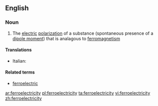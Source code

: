 ==English==

===Noun===
{{wikipedia}}
{{en-noun|-}}

# {{context|physics|lang=en}} The [[electric]] [[polarization]] of a substance (spontaneous presence of a [[dipole moment]]) that is analagous to [[ferromagnetism]]

====Translations====
{{trans-top|electric polarization}}
* Italian: {{t-|it|ferroelettricità|f}}
{{trans-mid}}
{{trans-bottom}}

====Related terms====
* [[ferroelectric]]

[[ar:ferroelectricity]]
[[pl:ferroelectricity]]
[[ta:ferroelectricity]]
[[vi:ferroelectricity]]
[[zh:ferroelectricity]]